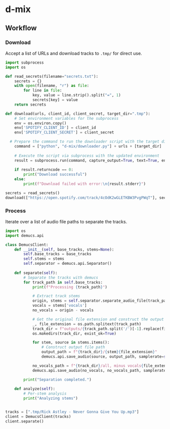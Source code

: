 # d-mix

## Workflow

### Download

Accept a list of URLs and download tracks to `.tmp/` for direct use.

```python
import subprocess
import os

def read_secrets(filename="secrets.txt"):
    secrets = {}
    with open(filename, "r") as file:
        for line in file:
            key, value = line.strip().split("=", 1)
            secrets[key] = value
    return secrets

def download(urls, client_id, client_secret, target_dir=".tmp"):
    # Set environment variables for the subprocess
    env = os.environ.copy()
    env['SPOTIFY_CLIENT_ID'] = client_id
    env['SPOTIFY_CLIENT_SECRET'] = client_secret

  # Prepare the command to run the downloader script with the target directory
    command = ["python", "d-mix/downloader.py"] + urls + [target_dir]
    
    # Execute the script via subprocess with the updated environment
    result = subprocess.run(command, capture_output=True, text=True, env=env)
    
    if result.returncode == 0:
        print("Download successful")
    else:
        print(f"Download failed with error:\n{result.stderr}")

secrets = read_secrets()
download(["https://open.spotify.com/track/4cOdK2wGLETKBW3PvgPWqT"], secrets['client_id'], secrets['client_secret'])
```

### Process
Iterate over a list of audio file paths to separate the tracks.

```python
import os
import demucs.api

class DemucsClient:
    def __init__(self, base_tracks, stems=None):
        self.base_tracks = base_tracks
        self.stems = stems
        self.separator = demucs.api.Separator()
        
    def separate(self):
        # Separate the tracks with demucs
        for track_path in self.base_tracks:
            print(f"Processing {track_path}")

            # Extract track stems
            origin, stems = self.separator.separate_audio_file(track_path)
            vocals = stems['vocals']
            no_vocals = origin - vocals

            # Get the original file extension and construct the output directory
            _, file_extension = os.path.splitext(track_path)
            track_dir = f"outputs/{track_path.split('/')[-1].replace(file_extension, '')}"
            os.makedirs(track_dir, exist_ok=True)

            for stem, source in stems.items():
                # Construct output file path
                output_path = f"{track_dir}/{stem}{file_extension}"
                demucs.api.save_audio(source, output_path, samplerate=self.separator.samplerate)

            no_vocals_path = f"{track_dir}/all, minus vocals{file_extension}"
            demucs.api.save_audio(no_vocals, no_vocals_path, samplerate=self.separator.samplerate)

        print("Separation completed.")
              
    def analyze(self):
        # Per-stem analysis
        print("Analyzing stems")


tracks = [".tmp/Rick Astley - Never Gonna Give You Up.mp3"]
client = DemucsClient(tracks)
client.separate()
```

